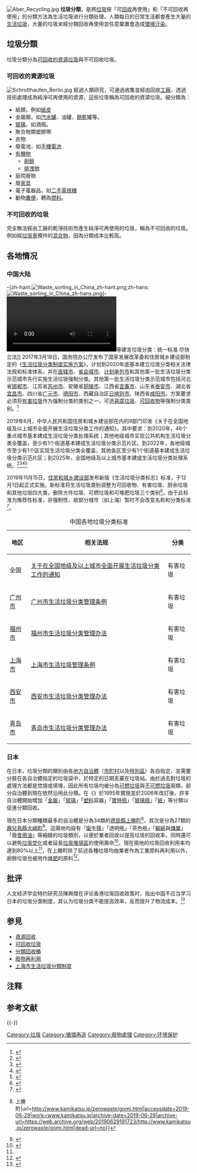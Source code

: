 {{refimprove|time=2019-06-14}}
{{update|time=2019-06-24}}
{{NoteTA
|1=zh-hant:乾垃圾;zh-hans:干垃圾;
|2=zh-cn:吨; zh-tw:公噸; zh-hk:公噸;
}}
[[File:Aber_Recycling.jpg|thumb]]
'''垃圾分類'''，是將[[垃圾|垃圾]]按「可[[回收|回收]]再使用」和「不可回收再使用」的分類方法為生活垃圾进行分類处理。人類每日的日常生活都會產生大量的[[垃圾|生活垃圾]]，大量的垃圾未經分類回收再使用並任意棄置會造成[[環境汙染|環境汙染]]。

==垃圾分類==
垃圾分類分為[[可回收垃圾|可回收的資源垃圾]]與不可回收垃圾。

===可回收的資源垃圾===
{{主條目|可回收垃圾}}
[[File:Schrotthaufen_Berlin.jpg|thumb]]
經過人類研究，可通過收集並經由回收[[工廠|工廠]]，透過技術處理成為純淨可再使用的資源，這些垃圾稱為可回收的資源垃圾。細分類為：
* 紙類，例如[[紙皮|紙皮]]
* 金屬類，如[[汽水|汽水]][[罐|罐]]、油罐、[[餅乾|餅乾]]罐等。
* [[玻璃|玻璃]]，如酒瓶。
* 聚合物類塑膠帶
* 衣物
* 廢電池，如[[手機|手機]][[電池|電池]]
* [[有機物|有機物]]
** [[廚餘|廚餘]]
** [[排洩物|排洩物]]
* 庭院廢物
* 廢[[家具|家具]]
* 電子電器品，如[[二手|二手]][[電視機|電視機]]
* 動物[[糞便|糞便]]，轉為[[燃料|燃料]]。

=== 不可回收的垃圾 ===
完全無法經由工廠的乾淨技術而產生純淨可再使用的垃圾，稱為不可回收的垃圾。例如經[[垃圾車|垃圾車]]攪拌的[[混合物|混合物]]，因為分類成本比較高。

==各地情况==
===中国大陆===
-{zh-hant:[[File:Waste_sorting_in_China_zh-hant.png|thumb]];zh-hans:[[File:Waste_sorting_in_China_zh-hans.png|thumb]]}-
[[File:2020年5月28日_全国人大代表朱桂艳等建言垃圾分类：统一标准_尽快立法.webm|thumb]]等建言垃圾分类：统一标准 尽快立法]]
2017年3月18日，国务院办公厅发布了国家发展改革委和住房城乡建设部制定的《[[s:国务院办公厅关于转发国家发展改革委住房城乡建设部生活垃圾分类制度实施方案的通知|生活垃圾分类制度实施方案]]》，计划到2020年底基本建立垃圾分类相关法律法规和标准体系，并在[[中华人民共和国直辖市|直辖市]]、[[省会城市|省会城市]]、[[计划单列市|计划单列市]]和其他第一批生活垃圾分类示范城市先行实施生活垃圾强制分类。其他第一批生活垃圾分类示范城市包括河北省[[邯郸市|邯郸市]]、江苏省[[苏州市|苏州市]]、安徽省[[铜陵市|铜陵市]]、江西省[[宜春市|宜春市]]、山东省[[泰安市|泰安市]]、湖北省[[宜昌市|宜昌市]]、四川省[[广元市|广元市]]、[[德阳市|德阳市]]、西藏自治区[[日喀则市|日喀则市]]、陕西省[[咸阳市|咸阳市]]。方案要求必须将[[有害垃圾|有害垃圾]]作为强制分类的类别之一，可选[[生物降解垃圾|易腐垃圾]]、[[可回收垃圾|可回收物]]等强制分类类别。<ref>{{cite web|title=一图读懂《生活垃圾分类制度实施方案》|url=http://www.gov.cn/xinwen/2017-03/31/content_5182516.htm|publisher=中华人民共和国中央人民政府|author=艾丽|editor=朱英|date=2017-03-31|accessdate=2019-05-24|archive-date=2019-05-24|archive-url=https://web.archive.org/web/20190524023516/http://www.gov.cn/xinwen/2017-03/31/content_5182516.htm|dead-url=no}}</ref>

2019年6月，中华人民共和国住房和城乡建设部在内的9部门印发《关于在全国地级及以上城市全面开展生活垃圾分类工作的通知》。其中要求：到2020年，46个重点城市{{Notetag|国办发〔2017〕26号文所确定的46个重点城市包括北京、天津、上海、重庆、石家庄、邯郸、太原、呼和浩特、沈阳、大连、长春、哈尔滨、南京、苏州、杭州、宁波、合肥、铜陵、福州、厦门、南昌、宜春、郑州、济南、泰安、青岛、武汉、宜昌、长沙、广州、深圳、南宁、海口、成都、广元、德阳、贵阳、昆明、拉萨、日喀则、西安、咸阳、兰州、西宁、银川、乌鲁木齐。}}基本建成生活垃圾分类处理系统；其他地级城市实现公共机构生活垃圾分类全覆盖，至少有1个街道基本建成生活垃圾分类示范片区。到2022年，各地级城市至少有1个区实现生活垃圾分类全覆盖，其他各区至少有1个街道基本建成生活垃圾分类示范片区；到2025年，全国地级及以上城市基本建成生活垃圾分类处理系统。<ref>{{Cite web|title=我国自2019年起在全国地级及以上城市全面启动生活垃圾分类|url=https://m.huanqiu.com/r/MV8wXzE0OTcwMjQzXzEyNjRfMTU1OTgyODE2MA==|accessdate=2019-07-02|author=|date=2019-06-06|format=|work=新华社|publisher=|language=|via=环球网|archive-url=https://web.archive.org/web/20190702174846/https://m.huanqiu.com/r/MV8wXzE0OTcwMjQzXzEyNjRfMTU1OTgyODE2MA%3D%3D|archive-date=2019-07-02|dead-url=yes}}</ref><ref>{{Cite web|title=9部门：今年起全国地级及以上城市全面启动生活垃圾分类|url=http://www.bjnews.com.cn/news/2019/06/06/588297.html|accessdate=2019-07-02|author=吴娇颖|date=2019-06-06|last=|format=|work=新京报|publisher=|language=|archive-date=2019-07-02|archive-url=https://web.archive.org/web/20190702174844/http://www.bjnews.com.cn/news/2019/06/06/588297.html|dead-url=no}}</ref><ref>{{Cite web|title=住房和城乡建设部等部门关于在全国地级及以上城市全面开展生活垃圾分类工作的通知|url=http://www.gov.cn/xinwen/2019-06/11/content_5399088.htm|accessdate=2019-07-02|author=|date=2019-06-11|format=|work=中国政府网|publisher=|language=|archive-date=2019-06-30|archive-url=https://web.archive.org/web/20190630163552/http://www.gov.cn/xinwen/2019-06/11/content_5399088.htm|dead-url=no}}</ref><ref>{{Cite web|title=做好垃圾分类，贵有恒心|url=http://hznews.hangzhou.com.cn/chengshi/content/2019-07/01/content_7219641.htm|accessdate=2019-07-01|author=逯海涛|date=2019-07-01|format=|work=浙江日报|publisher=|language=|via=杭州网|archive-url=https://web.archive.org/web/20190701092024/http://hznews.hangzhou.com.cn/chengshi/content/2019-07/01/content_7219641.htm|archive-date=2019-07-01|dead-url=yes}}</ref>

2019年11月15日，[[中华人民共和国住房和城乡建设部|住房和城乡建设部]]发布新版《生活垃圾分类标志》标准，于12月1日起正式实施。新标准将生活垃圾类别调整为可回收物、有害垃圾、厨余垃圾和其他垃圾四大类，删除大件垃圾、可燃垃圾和可堆肥垃圾三个类别<ref>{{Cite web|title=生活垃圾分类标志新标准发布|url=http://www.xinhuanet.com/fortune/2019-11/16/c_1125238594.htm|accessdate=2019-12-01|author=吴娇颖|date=2019-11-16|format=|work=新京报|publisher=|language=|via=新华网|archive-date=2019-11-16|archive-url=https://web.archive.org/web/20191116165319/http://www.xinhuanet.com/fortune/2019-11/16/c_1125238594.htm|dead-url=no}}</ref>。由于此标准为推荐性标准，非强制性，故部分城市（如上海）暂时不会改变名称和分类标准<ref>{{Cite web|title=上海“干湿垃圾”叫法暂不改变|url=http://sh.people.com.cn/n2/2019/1201/c134768-33592810.html|accessdate=2019-12-01|author=郁文艳|date=2019-12-01|format=|work=新闻晨报|publisher=|language=|via=人民网|archive-date=2020-05-05|archive-url=https://web.archive.org/web/20200505084442/http://sh.people.com.cn/n2/2019/1201/c134768-33592810.html|dead-url=no}}</ref>。
{| class="wikitable" style="text-align:center;"
|+ 中国各地垃圾分类标准
|-
! 地区 !! 相关法规 !! colspan=5|分类 
|-
| 全国 || [[s:住房和城乡建设部等部门关于在全国地级及以上城市全面开展生活垃圾分类工作的通知|关于在全国地级及以上城市全面开展生活垃圾分类工作的通知]] ||有害垃圾 || 可回收物 || 厨余垃圾 || colspan=2|其他垃圾
|-
| [[广州市|广州市]] || [[s:广州市生活垃圾分类管理条例|广州市生活垃圾分类管理条例]] || 有害垃圾 || 可回收物 || 餐厨垃圾 || colspan=2|其他垃圾
|-
| [[福州市|福州市]] || [[s:福州市生活垃圾分类管理办法|福州市生活垃圾分类管理办法]] || 有害垃圾 || 可回收物 || 易腐垃圾 || 大件垃圾 || 其他垃圾
|-
| [[上海市生活垃圾分类制度|上海市]] || [[s:上海市生活垃圾管理条例|上海市生活垃圾管理条例]] || 有害垃圾 || 可回收物 || 湿垃圾 || colspan=2|干垃圾
|-
| [[西安市|西安市]] || [[s:西安市生活垃圾分类管理办法|西安市生活垃圾分类管理办法]] || 有害垃圾 || 可回收物 || 厨余垃圾 || colspan=2|其他垃圾
|-
| [[青岛市|青岛市]] || [[s:青岛市生活垃圾分类管理办法|青岛市生活垃圾分类管理办法]] || 有害垃圾 || 可回收物 || 厨余垃圾 || colspan=2|其他垃圾
|}

=== 日本 ===
在日本，垃圾分類的類別由各[[地方自治體|地方自治體]]（[[市町村|市町村]]以及[[特別區|特別區]]）各自指定，並需要分裝在各自治體指定的垃圾袋中，於特定的日期丟棄在垃圾站。由於過去對垃圾的處理方法都是焚燒或填埋，因此所有垃圾均被分為[[可燃垃圾|可燃垃圾]]與[[不可燃垃圾|不可燃垃圾]]兩類，部分自治體到現在依然沿用此分類。在《{{link-ja|關於容器包装的分類收集與促進再利用等的法律|容器包装に係る分別収集及び再商品化の促進等に関する法律}}》於1995年實施並於2006年改訂後，許多自治體開始增加「[[金屬|金屬]]」「[[玻璃|玻璃]]」「[[塑料|塑料]]容器」「[[寶特瓶|寶特瓶]]」「[[玻璃瓶|玻璃瓶]]」「[[紙|紙]]」等分類以促進分類回收。

現在日本分類種類最多的自治體是分為34類的[[德島縣|德島縣]][[上勝町|上勝町]]<ref>{{Cite web|title=ごみ分別表 {{!}} 上勝町|url=http://www.kamikatsu.jp/zerowaste/gomi.html|accessdate=2019-06-29|work=www.kamikatsu.jp|archive-date=2019-06-29|archive-url=https://web.archive.org/web/20190629191723/http://www.kamikatsu.jp/zerowaste/gomi.html|dead-url=no}}</ref>，其次是分為27類的[[鹿兒島縣|鹿兒島縣]][[大崎町|大崎町]]<ref>{{Cite web|title=大崎町の分別ルール｜鹿児島県大崎町|url=https://www.town.kagoshima-osaki.lg.jp/jk_kankyoutaisaku/kurashi/gomi/bunbetsu/rule.html|accessdate=2019-06-29|work=www.town.kagoshima-osaki.lg.jp|archive-date=2019-06-29|archive-url=https://web.archive.org/web/20190629191723/https://www.town.kagoshima-osaki.lg.jp/jk_kankyoutaisaku/kurashi/gomi/bunbetsu/rule.html|dead-url=no}}</ref>。這兩地均設有「[[衛生筷|衛生筷]]」「透明瓶」「茶色瓶」「[[報紙|報紙]]與[[傳單|傳單]]」「廢[[食用油|食用油]]」等細緻的垃圾類別，以便於業者回收以提高垃圾的回收率，同時還可以避免[[垃圾焚烧|垃圾焚化]]或者延長[[垃圾堆填區|垃圾堆填區]]的使用壽命<ref name=":0">{{Cite web|title=ゴミ再生取り組み継続へ 鹿児島・大崎町が大会、10年連続日本一で|url=https://www.nikkei.com/article/DGXMZO21779690S7A001C1LX0000/|accessdate=2019-06-29|work=日本経済新聞 電子版|language=ja|archive-date=2019-06-29|archive-url=https://web.archive.org/web/20190629191722/https://www.nikkei.com/article/DGXMZO21779690S7A001C1LX0000/|dead-url=no}}</ref>。現在兩地的垃圾回收利用率均達到80%以上<ref name=":0" />，在上勝町除了前述各種垃圾均由業者作為工業原料再利用以外，廚餘垃圾也被用作[[堆肥|堆肥]]的原料<ref>{{Cite web|title=徳島・上勝町「ゼロ・ウェイスト運動」前編：リサイクル率81％を達成した小さな町の大きな挑戦|url=https://www.nippon.com/ja/guide-to-japan/gu900038/|accessdate=2019-06-29|date=2018-07-03|work=nippon.com|language=ja|archive-date=2019-06-29|archive-url=https://web.archive.org/web/20190629191723/https://www.nippon.com/ja/guide-to-japan/gu900038/|dead-url=no}}</ref>。

== 批评 ==
人文经济学会特约研究员陳興傑在评论香港垃圾回收政策时，指出中国不应当学习日本的垃圾分类制度，其认为垃圾分类不能提高效率，反而提升了物流成本。<ref>{{Cite web|title=不要學習日本的垃圾分類|url=https://www.master-insight.com/%e4%b8%8d%e8%a6%81%e5%ad%b8%e7%bf%92%e6%97%a5%e6%9c%ac%e7%9a%84%e5%9e%83%e5%9c%be%e5%88%86%e9%a1%9e/|accessdate=2019-07-02|author=陳興傑|date=2017-05-30|format=|work=灼見名家|publisher=|language=|archive-date=2019-09-04|archive-url=https://web.archive.org/web/20190904215436/https://www.master-insight.com/%e4%b8%8d%e8%a6%81%e5%ad%b8%e7%bf%92%e6%97%a5%e6%9c%ac%e7%9a%84%e5%9e%83%e5%9c%be%e5%88%86%e9%a1%9e/|dead-url=no}}</ref>

== 参見 ==
{{commonscat|Waste sorting}}
* [[資源回收|資源回收]]
* [[可回收垃圾|可回收垃圾]]
* [[分類回收桶|分類回收桶]]
* [[廢物再利用|廢物再利用]]
* [[上海市生活垃圾分類制度|上海市生活垃圾分類制度]]

== 注释 ==
{{Notefoot}}

==参考文献==
{{reflist}}
{{-}}
{{Pollution}}
{{Authority control}}
[[Category:垃圾|Category:垃圾]]
[[Category:循環再造|Category:循環再造]]
[[Category:廢物處理|Category:廢物處理]]
[[Category:环境保护|Category:环境保护]]